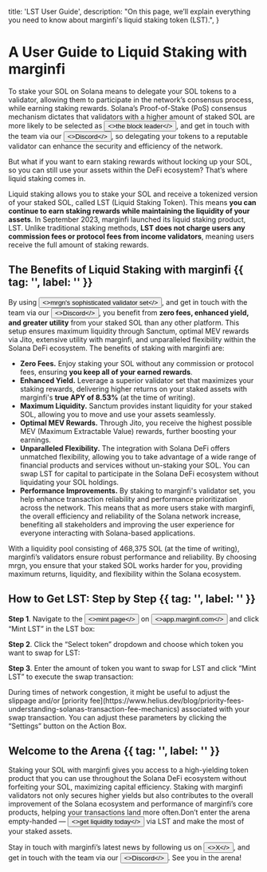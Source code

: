 

  title: 'LST User Guide',
  description:
    "On this page, we’ll explain everything you need to know about marginfi's liquid staking token (LST).",
}

# A User Guide to Liquid Staking with marginfi

To stake your SOL on Solana means to delegate your SOL tokens to a validator, allowing them to participate in the network’s consensus process, while earning staking rewards. Solana’s Proof-of-Stake (PoS) consensus mechanism dictates that validators with a higher amount of staked SOL are more likely to be selected as <Button href="https://mirror.xyz/madhavg.eth/yIKQdvOnTmq5LhDUQam-XWUrDGWYv8MTigAQ309tXVc" variant="text"><>the block leader</></Button>, and get in touch with the team via our <Button href="https://discord.com/invite/mrgn" variant="text"><>Discord</></Button>, so delegating your tokens to a reputable validator can enhance the security and efficiency of the network.

But what if you want to earn staking rewards without locking up your SOL, so you can still use your assets within the DeFi ecosystem? That’s where liquid staking comes in.

Liquid staking allows you to stake your SOL and receive a tokenized version of your staked SOL, called LST (Liquid Staking Token). This means **you can continue to earn staking rewards while maintaining the liquidity of your assets**. In September 2023, marginfi launched its liquid staking product, LST. Unlike traditional staking methods, **LST does not charge users any commission fees or protocol fees from income validators**, meaning users receive the full amount of staking rewards.

## The Benefits of Liquid Staking with marginfi {{ tag: '', label: '' }}

By using <Button href="https://stakewiz.com/validator/mrgn2vsZ5EJ8YEfAMNPXmRux7th9cNfBasQ1JJvVwPn" variant="text"><>mrgn's sophisticated validator set</></Button>, and get in touch with the team via our <Button href="https://discord.com/invite/mrgn" variant="text"><>Discord</></Button>, you benefit from **zero fees, enhanced yield, and greater utility** from your staked SOL than any other platform. This setup ensures maximum liquidity through Sanctum, optimal MEV rewards via Jito, extensive utility with marginfi, and unparalleled flexibility within the Solana DeFi ecosystem. The benefits of staking with marginfi are:

- **Zero Fees.** Enjoy staking your SOL without any commission or protocol fees, ensuring **you keep all of your earned rewards**.
- **Enhanced Yield.** Leverage a superior validator set that maximizes your staking rewards, delivering higher returns on your staked assets with marginfi's **true APY of 8.53%** (at the time of writing).
- **Maximum Liquidity.** Sanctum provides instant liquidity for your staked SOL, allowing you to move and use your assets seamlessly.
- **Optimal MEV Rewards.** Through Jito, you receive the highest possible MEV (Maximum Extractable Value) rewards, further boosting your earnings.
- **Unparalleled Flexibility.** The integration with Solana DeFi offers unmatched flexibility, allowing you to take advantage of a wide range of financial products and services without un-staking your SOL. You can swap LST for capital to participate in the Solana DeFi ecosystem without liquidating your SOL holdings.
- **Performance Improvements.** By staking to marginfi's validator set, you help enhance transaction reliability and performance prioritization across the network. This means that as more users stake with marginfi, the overall efficiency and reliability of the Solana network increase, benefiting all stakeholders and improving the user experience for everyone interacting with Solana-based applications.

With a liquidity pool consisting of 468,375 SOL (at the time of writing), marginfi’s validators ensure robust performance and reliability. By choosing mrgn, you ensure that your staked SOL works harder for you, providing maximum returns, liquidity, and flexibility within the Solana ecosystem.

## How to Get LST: Step by Step {{ tag: '', label: '' }}

**Step 1**. Navigate to the <Button href="https://app.marginfi.com/mint" variant="text"><>mint page</></Button> on <Button href="http://app.marginfi.com" variant="text"><>app.marginfi.com</></Button> and click “Mint LST” in the LST box:

<ImageComponent src={MintPage} alt="Mint Page" />

**Step 2**. Click the “Select token” dropdown and choose which token you want to swap for LST:

<ImageComponent src={MintLSTHighlight} alt="Mint LST Highlight" />

**Step 3**. Enter the amount of token you want to swap for LST and click “Mint LST” to execute the swap transaction:

<Note>
  During times of network congestion, it might be useful to adjust the slippage
  and/or [priority
  fee](https://www.helius.dev/blog/priority-fees-understanding-solanas-transaction-fee-mechanics)
  associated with your swap transaction. You can adjust these parameters by
  clicking the “Settings” button on the Action Box.
</Note>

<ImageComponent
  src={MintActionBox}
  width={600}
  height={600}
  alt="Mint Action Box"
/>

## Welcome to the Arena {{ tag: '', label: '' }}

Staking your SOL with marginfi gives you access to a high-yielding token product that you can use throughout the Solana DeFi ecosystem without forfeiting your SOL, maximizing capital efficiency. Staking with marginfi validators not only secures higher yields but also contributes to the overall improvement of the Solana ecosystem and performance of marginfi’s core products, helping your transactions land more often.Don’t enter the arena empty-handed — <Button href="https://app.marginfi.com/stake" variant="text"><>get liquidity today</></Button> via LST and make the most of your staked assets.

Stay in touch with marginfi’s latest news by following us on <Button href="https://x.com/marginfi" variant="text"><>X</></Button>, and get in touch with the team via our <Button href="https://discord.com/invite/mrgn" variant="text"><>Discord</></Button>. See you in the arena!
